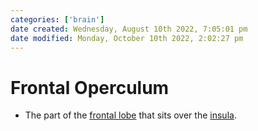 ```yaml
---
categories: ['brain']
date created: Wednesday, August 10th 2022, 7:05:01 pm
date modified: Monday, October 10th 2022, 2:02:27 pm
---
```


# Frontal Operculum
- The part of the [frontal lobe](frontal lobe.qmd) that sits over the [insula](Insula.qmd).



